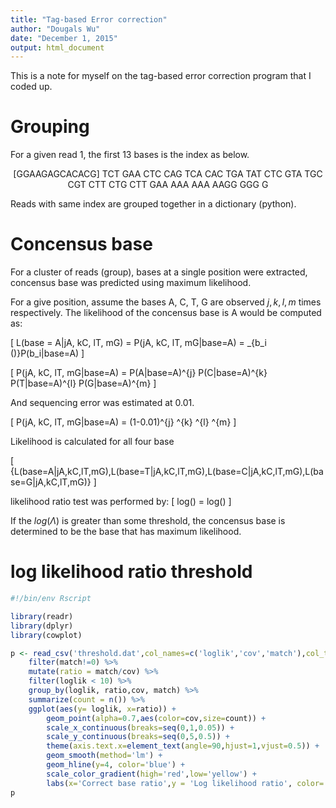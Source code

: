 ```yaml
---
title: "Tag-based Error correction"
author: "Dougals Wu"
date: "December 1, 2015"
output: html_document
---
```


This is a note for myself on the tag-based error correction program that I coded up. 

# Grouping

For a given read 1, the first 13 bases is the index as below.

<center>
[GGAAGAGCACACG] TCT GAA CTC CAG TCA CAC TGA TAT CTC GTA TGC CGT CTT CTG CTT GAA AAA AAA AAGG GGG G
</center>

Reads with same index are grouped together in a dictionary (python).


# Concensus base

For a cluster of reads (group), bases at a single position were extracted, concensus base was predicted using maximum likelihood.

For a give position, assume the bases A, C, T, G are observed $j, k, l, m$ times respectively.  The likelihood of the concensus base is A would be computed as:

\[
L(base = A|jA, kC, lT, mG) = P(jA, kC, lT, mG|base=A) = \prod_{b_i \in (\text{all bases})}P(b_i|base=A)
\]

\[
P(jA, kC, lT, mG|base=A) = P(A|base=A)^{j} \times P(C|base=A)^{k} \times P(T|base=A)^{l} \times P(G|base=A)^{m}
\]

And sequencing error was estimated at 0.01.

\[
P(jA, kC, lT, mG|base=A) = (1-0.01)^{j} \times 0.01^{k} \times 0.01^{l} \times 0.01^{m}
\]

Likelihood is calculated for all four base 

\[
\hat{\theta} \in \{L(base=A|jA,kC,lT,mG),L(base=T|jA,kC,lT,mG),L(base=C|jA,kC,lT,mG),L(base=G|jA,kC,lT,mG)\}
\]

likelihood ratio test was performed by:
\[
log(\Lambda) = log(\frac{max(\hat{\theta})}{\sum \hat{\theta} - max(\hat{\theta)}})
\]

If the $log(\Lambda)$ is greater than some threshold, the concensus base is determined to be the base that has maximum likelihood.

  

# log likelihood ratio threshold

```r
#!/bin/env Rscript

library(readr)
library(dplyr)
library(cowplot)

p <- read_csv('threshold.dat',col_names=c('loglik','cov','match'),col_type='nnn') %>%
    filter(match!=0) %>%
    mutate(ratio = match/cov) %>%
    filter(loglik < 10) %>%
    group_by(loglik, ratio,cov, match) %>%
    summarize(count = n()) %>%
    ggplot(aes(y= loglik, x=ratio)) +
        geom_point(alpha=0.7,aes(color=cov,size=count)) +
        scale_x_continuous(breaks=seq(0,1,0.05)) +
        scale_y_continuous(breaks=seq(0,5,0.5)) +
        theme(axis.text.x=element_text(angle=90,hjust=1,vjust=0.5)) +
        geom_smooth(method='lm') +
        geom_hline(y=4, color='blue') +
        scale_color_gradient(high='red',low='yellow') +
        labs(x='Correct base ratio',y = 'Log likelihood ratio', color='Base coverage', size = 'Number of occurance')
p
```
